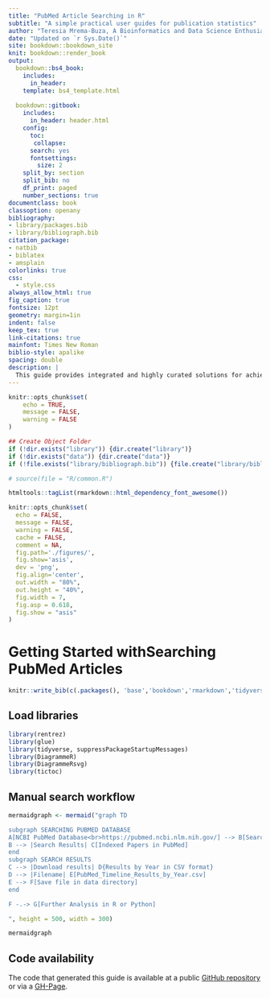 ```yaml
---
title: "PubMed Article Searching in R"
subtitle: "A simple practical user guides for publication statistics"
author: "Teresia Mrema-Buza, A Bioinformatics and Data Science Enthusiast"
date: "Updated on `r Sys.Date()`"
site: bookdown::bookdown_site
knit: bookdown::render_book
output:
  bookdown::bs4_book:
    includes:
      in_header:
    template: bs4_template.html
        
  bookdown::gitbook:
    includes:
      in_header: header.html
    config: 
      toc:
       collapse: 
      search: yes
      fontsettings:
        size: 2
    split_by: section
    split_bib: no
    df_print: paged
    number_sections: true
documentclass: book
classoption: openany
bibliography:
- library/packages.bib
- library/bibliograph.bib
citation_package:
- natbib
- biblatex
- amsplain
colorlinks: true
css:
  - style.css
always_allow_html: true
fig_caption: true
fontsize: 12pt
geometry: margin=1in
indent: false
keep_tex: true
link-citations: true
mainfont: Times New Roman
biblio-style: apalike
spacing: double
description: |
  This guide provides integrated and highly curated solutions for achieving better results.
---
```



```r
knitr::opts_chunk$set(
	echo = TRUE,
	message = FALSE,
	warning = FALSE
)

## Create Object Folder 
if (!dir.exists("library")) {dir.create("library")}
if (!dir.exists("data")) {dir.create("data")}
if (!file.exists("library/bibliograph.bib")) {file.create("library/bibliograph.bib")}

# source(file = "R/common.R")

htmltools::tagList(rmarkdown::html_dependency_font_awesome())

knitr::opts_chunk$set(
  echo = FALSE,
  message = FALSE,
  warning = FALSE,
  cache = FALSE,
  comment = NA,
  fig.path='./figures/',
  fig.show='asis',
  dev = 'png',
  fig.align='center',
  out.width = "80%",
  out.height = "40%",
  fig.width = 7,
  fig.asp = 0.618,
  fig.show = "asis"
)
```

# Getting Started withSearching PubMed Articles {#pubmed-search}

```r
knitr::write_bib(c(.packages(), 'base','bookdown','rmarkdown','tidyverse'), 'library/packages.bib')
```


## Load libraries
```r
library(rentrez)
library(glue)
library(tidyverse, suppressPackageStartupMessages)
library(DiagrammeR)
library(DiagrammeRsvg)
library(tictoc)
```

## Manual search workflow
```r
mermaidgraph <- mermaid("graph TD

subgraph SEARCHING PUBMED DATABASE
A[NCBI PubMed Database<br>https://pubmed.ncbi.nlm.nih.gov/] --> B[Search Term]
B --> |Search Results| C[Indexed Papers in PubMed]
end
subgraph SEARCH RESULTS
C --> |Download results| D{Results by Year in CSV format}
D --> |Filename| E[PubMed_Timeline_Results_by_Year.csv]
E --> F[Save file in data directory]
end

F -.-> G[Further Analysis in R or Python]

", height = 500, width = 300)

mermaidgraph

```


## Code availability {-}
The code that generated this guide is available at a public [GitHub repository](https://github.com/DataInsights/pubmed-tracking/) or via a [GH-Page](https://DataInsights.github.io/pubmed-tracking/).




